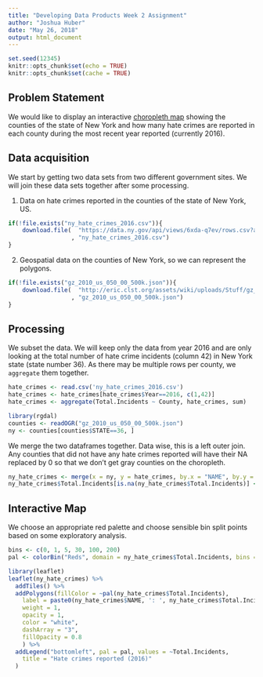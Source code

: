 ```yaml
---
title: "Developing Data Products Week 2 Assignment"
author: "Joshua Huber"
date: "May 26, 2018"
output: html_document
---
```


```r
set.seed(12345)
knitr::opts_chunk$set(echo = TRUE)
knitr::opts_chunk$set(cache = TRUE)
```

## Problem Statement
We would like to display an interactive [choropleth map](https://en.wikipedia.org/wiki/Choropleth_map) showing the counties of the state of New York and how many hate crimes are reported in each county during the most recent year reported (currently 2016).

## Data acquisition
We start by getting two data sets from two different government sites. We will join these data sets together after some processing.

1. Data on hate crimes reported in the counties of the state of New York, US.
```r
if(!file.exists("ny_hate_crimes_2016.csv")){
    download.file(  "https://data.ny.gov/api/views/6xda-q7ev/rows.csv?accessType=DOWNLOAD"
                  , "ny_hate_crimes_2016.csv")
}
```
2. Geospatial data on the counties of New York, so we can represent the polygons.
```r
if(!file.exists("gz_2010_us_050_00_500k.json")){
    download.file(  "http://eric.clst.org/assets/wiki/uploads/Stuff/gz_2010_us_050_00_500k.json"
                  , "gz_2010_us_050_00_500k.json")
}
```

## Processing
We subset the data. We will keep only the data from year 2016 and are only looking at the total number of hate crime incidents (column 42) in New York state (state number 36).  As there may be multiple rows per county, we `aggregate` them together.
```r
hate_crimes <- read.csv('ny_hate_crimes_2016.csv')
hate_crimes <- hate_crimes[hate_crimes$Year==2016, c(1,42)]
hate_crimes <- aggregate(Total.Incidents ~ County, hate_crimes, sum)

library(rgdal)
counties <- readOGR("gz_2010_us_050_00_500k.json")
ny <- counties[counties$STATE==36, ]
```

We merge the two dataframes together. Data wise, this is a left outer join.  Any counties that did not have any hate crimes reported will have their NA replaced by 0 so that we don't get gray counties on the choropleth.
```r
ny_hate_crimes <- merge(x = ny, y = hate_crimes, by.x = "NAME", by.y = "County", all.x = TRUE)
ny_hate_crimes$Total.Incidents[is.na(ny_hate_crimes$Total.Incidents)] <- 0
```

## Interactive Map
We choose an appropriate red palette and choose sensible bin split points based on some exploratory analysis.

```r
bins <- c(0, 1, 5, 30, 100, 200)
pal <- colorBin("Reds", domain = ny_hate_crimes$Total.Incidents, bins = bins)

library(leaflet)
leaflet(ny_hate_crimes) %>%
  addTiles() %>%
  addPolygons(fillColor = ~pal(ny_hate_crimes$Total.Incidents),
    label = paste0(ny_hate_crimes$NAME, ': ', ny_hate_crimes$Total.Incidents),
    weight = 1,
    opacity = 1,
    color = "white",
    dashArray = "3",
    fillOpacity = 0.8
    ) %>%
  addLegend("bottomleft", pal = pal, values = ~Total.Incidents,
    title = "Hate crimes reported (2016)"
  )
```
